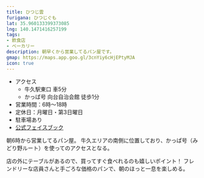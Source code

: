 ```yaml
---
title: ひつじ雲
furigana: ひつじぐも
lat: 35.960133399373085
lng: 140.1471416257199
tags:
- 飲食店
- ベーカリー
description: 朝早くから営業してるパン屋です。
gmap: https://maps.app.goo.gl/3cnYiy6cHjEPtyMJA
icon: true
---
```


- アクセス
  - 牛久駅東口 車5分
  - かっぱ号 向台自治会館 徒歩1分
- 営業時間：6時～18時
- 定休日：月曜日・第3日曜日
- 駐車場あり
- [公式フェイスブック](http://www.facebook.com/hitsujigumo20160701/)

朝6時から営業してるパン屋。
牛久エリアの南側に位置しており、かっぱ号（みどり野ルート）を使ってのアクセスとなる。

店の外にテーブルがあるので、買ってすぐ食べれるのも嬉しいポイント！
フレンドリーな店員さんと手ごろな価格のパンで、朝のほっと一息を楽しめる。

<LinkedImage
  basename="hamyu044/hitsujigumo"
/>
